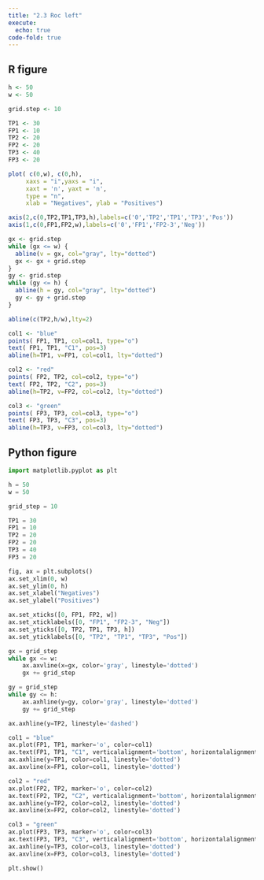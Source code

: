 ```yaml
---
title: "2.3 Roc left"
execute: 
  echo: true
code-fold: true
---
```


## R figure

```r

h <- 50 
w <- 50 

grid.step <- 10

TP1 <- 30
FP1 <- 10
TP2 <- 20
FP2 <- 20
TP3 <- 40
FP3 <- 20

plot( c(0,w), c(0,h),  
     xaxs = "i",yaxs = "i",
     xaxt = 'n', yaxt = 'n',
     type = "n",
     xlab = "Negatives", ylab = "Positives")

axis(2,c(0,TP2,TP1,TP3,h),labels=c('0','TP2','TP1','TP3','Pos'))
axis(1,c(0,FP1,FP2,w),labels=c('0','FP1','FP2-3','Neg'))

gx <- grid.step
while (gx <= w) {
  abline(v = gx, col="gray", lty="dotted")
  gx <- gx + grid.step
}
gy <- grid.step
while (gy <= h) {
  abline(h = gy, col="gray", lty="dotted")
  gy <- gy + grid.step
}

abline(c(TP2,h/w),lty=2)

col1 <- "blue"
points( FP1, TP1, col=col1, type="o")
text( FP1, TP1, "C1", pos=3)
abline(h=TP1, v=FP1, col=col1, lty="dotted")

col2 <- "red"
points( FP2, TP2, col=col2, type="o")
text( FP2, TP2, "C2", pos=3)
abline(h=TP2, v=FP2, col=col2, lty="dotted")

col3 <- "green"
points( FP3, TP3, col=col3, type="o")
text( FP3, TP3, "C3", pos=3)
abline(h=TP3, v=FP3, col=col3, lty="dotted")

```

## Python figure

```python

import matplotlib.pyplot as plt

h = 50
w = 50

grid_step = 10

TP1 = 30
FP1 = 10
TP2 = 20
FP2 = 20
TP3 = 40
FP3 = 20

fig, ax = plt.subplots()
ax.set_xlim(0, w)
ax.set_ylim(0, h)
ax.set_xlabel("Negatives")
ax.set_ylabel("Positives")

ax.set_xticks([0, FP1, FP2, w])
ax.set_xticklabels([0, "FP1", "FP2-3", "Neg"])
ax.set_yticks([0, TP2, TP1, TP3, h])
ax.set_yticklabels([0, "TP2", "TP1", "TP3", "Pos"])

gx = grid_step
while gx <= w:
    ax.axvline(x=gx, color='gray', linestyle='dotted')
    gx += grid_step

gy = grid_step
while gy <= h:
    ax.axhline(y=gy, color='gray', linestyle='dotted')
    gy += grid_step

ax.axhline(y=TP2, linestyle='dashed')

col1 = "blue"
ax.plot(FP1, TP1, marker='o', color=col1)
ax.text(FP1, TP1, "C1", verticalalignment='bottom', horizontalalignment='center')
ax.axhline(y=TP1, color=col1, linestyle='dotted')
ax.axvline(x=FP1, color=col1, linestyle='dotted')

col2 = "red"
ax.plot(FP2, TP2, marker='o', color=col2)
ax.text(FP2, TP2, "C2", verticalalignment='bottom', horizontalalignment='center')
ax.axhline(y=TP2, color=col2, linestyle='dotted')
ax.axvline(x=FP2, color=col2, linestyle='dotted')

col3 = "green"
ax.plot(FP3, TP3, marker='o', color=col3)
ax.text(FP3, TP3, "C3", verticalalignment='bottom', horizontalalignment='center')
ax.axhline(y=TP3, color=col3, linestyle='dotted')
ax.axvline(x=FP3, color=col3, linestyle='dotted')

plt.show()

```